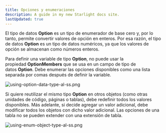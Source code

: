 ```yaml
---
title: Opciones y enumeraciones
description: A guide in my new Starlight docs site.
lastUpdated: true
---
```


El tipo de datos **Option** es un tipo de enumerador de base cero y, por lo tanto, permite convertir valores de opción en enteros. Por esa razón, el tipo de datos **Option** es un tipo de datos numéricos, ya que los valores de opción se almacenan como números enteros.

Para definir una variable de tipo **Option**, no puede usar la propiedad **OptionMembers** que se usa en un campo de tipo de datos **Option**. Debe enumerar las opciones disponibles como una lista separada por comas después de definir la variable.

![using-option-data-type-al-ss.png](./../../../../../assets/documentation/basic/using-option-data-type-al-ss.webp)

Si quiere reutilizar el mismo tipo **Option** en otros objetos (como otras unidades de código, páginas o tablas), debe redefinir todos los valores disponibles. Más adelante, si decide agregar un valor adicional, debe modificar todos los objetos con dicho valor adicional. Las opciones de una tabla no se pueden extender con una extensión de tabla.

![using-enum-object-type-al-ss.png](./../../../../../assets/documentation/basic/using-enum-object-type-al-ss.webp)